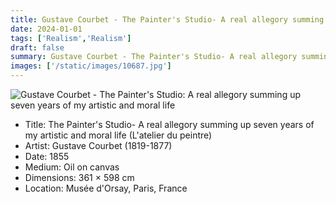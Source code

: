 ```yaml
---
title: Gustave Courbet - The Painter's Studio- A real allegory summing up seven years of my artistic and moral life
date: 2024-01-01
tags: ['Realism','Realism']
draft: false
summary: Gustave Courbet - The Painter's Studio- A real allegory summing up seven years of my artistic and moral life (L'atelier du peintre)
images: ['/static/images/10687.jpg']
---
```


![Gustave Courbet - The Painter's Studio: A real allegory summing up seven years of my artistic and moral life](/static/images/10687.jpg)

* Title: The Painter's Studio- A real allegory summing up seven years of my artistic and moral life (L'atelier du peintre)
* Artist: Gustave Courbet (1819-1877)
* Date: 1855
* Medium: Oil on canvas
* Dimensions: 361 × 598 cm
* Location: Musée d'Orsay, Paris, France



